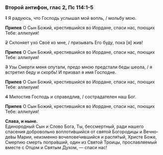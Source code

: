 ### Второй антифон, глас 2, Пс 114:1-5

~~1~~ Я радуюсь, что Господь услышал мой вопль, / мольбу мою.

**Припев** О Сын Божий, крестившийся во Иордане, спаси нас, поющих Тебе: аллилуия!

~~2~~ Склоняет ухо Своё ко мне, / призывать Его буду, пока <R>[</R>я<R>]</R> жив!

**Припев** О Сын Божий, крестившийся во Иордане, спаси нас, поющих Тебе: аллилуия!

~~3~~ Узы Смерти меня опутали, предо мною предстали беды шеола, / я встретил беду и скорбь! И призвал я имя Господне.

**Припев** О Сын Божий, крестившийся во Иордане, спаси нас, поющих Тебе: аллилуия!

~~4~~ Милостив Господь и справедлив, / сострадателен наш Бог.

**Припев** О Сын Божий, крестившийся во Иордане, спаси нас, поющих Тебе: аллилуия!

**Слава, и ныне.**  
Единородный Сын и Сло­во Бо­га,
Ты, бессмертный, ради нашего спасения добровольно во­плоти́вшийся
от святой Бого­ро­дицы и Вечно­де́вы Ма­рии,
неизменно воче­ло­ве́чившийся
и рас­пя́­тый, Хри­сте Боже, Смер­тию смерть попра́в­ший,
один из Свя­той Тро­ицы,
прославляемый вместе с От­цом и Свя­тым Ду­хом, — спаси нас!
